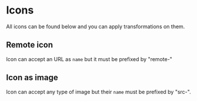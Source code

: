 
<Meta title="Components/Icon" />

# Icons

All icons can be found below and you can apply transformations on them.

<Icons />

## Remote icon

Icon can accept an URL as `name` but it must be prefixed by "remote-"

<IconItem name="remote-url as svg">
	<Icon name="remote-https://unpkg.com/@talend/icons@6.1.5/src/svg/core/abc.svg" />
</IconItem>

## Icon as image

Icon can accept any type of image but their `name` must be prefixed by "src-".

<IconItem name="src-url as img">
	<Icon name="src-https://statics-dev.cloud.talend.com/@talend/common/images/favicon-logo-square.ico" />
</IconItem>
